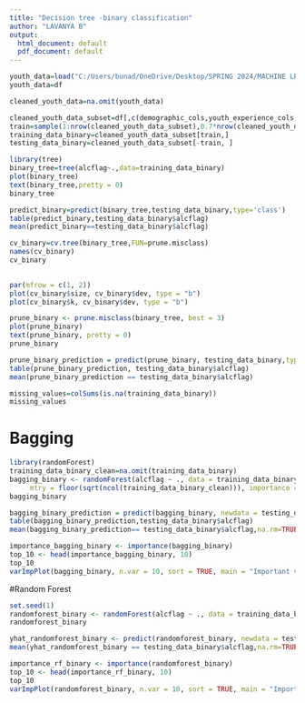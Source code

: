 ---
title: "Decision tree -binary classification"
author: "LAVANYA B"
output:
  html_document: default
  pdf_document: default
---

```{r}
youth_data=load("C:/Users/bunad/OneDrive/Desktop/SPRING 2024/MACHINE LEARNING 2/youth_data.Rdata")
youth_data=df
```


```{r}
cleaned_youth_data=na.omit(youth_data)

```

```{r}
cleaned_youth_data_subset=df[,c(demographic_cols,youth_experience_cols,'alcflag')]
train=sample(1:nrow(cleaned_youth_data_subset),0.7*nrow(cleaned_youth_data_subset))
training_data_binary=cleaned_youth_data_subset[train,]
testing_data_binary=cleaned_youth_data_subset[-train, ]
```

```{r}
library(tree)
binary_tree=tree(alcflag~.,data=training_data_binary)
plot(binary_tree)
text(binary_tree,pretty = 0)
binary_tree

```

```{r}
predict_binary=predict(binary_tree,testing_data_binary,type='class')
table(predict_binary,testing_data_binary$alcflag)
mean(predict_binary==testing_data_binary$alcflag)
```

```{r}
cv_binary=cv.tree(binary_tree,FUN=prune.misclass)
names(cv_binary)
cv_binary
                  
```
```{r}
par(mfrow = c(1, 2))
plot(cv_binary$size, cv_binary$dev, type = "b")
plot(cv_binary$k, cv_binary$dev, type = "b")

```

```{r}
prune_binary <- prune.misclass(binary_tree, best = 3)
plot(prune_binary)
text(prune_binary, pretty = 0)
prune_binary
```

```{r}
prune_binary_prediction = predict(prune_binary, testing_data_binary,type = "class")
table(prune_binary_prediction, testing_data_binary$alcflag)
mean(prune_binary_prediction == testing_data_binary$alcflag)

```
```{r}
missing_values=colSums(is.na(training_data_binary))
missing_values
```


# Bagging

```{r}
library(randomForest)
training_data_binary_clean=na.omit(training_data_binary)
bagging_binary <- randomForest(alcflag ~ ., data = training_data_binary_clean,
     mtry = floor(sqrt(ncol(training_data_binary_clean))), importance = TRUE)
bagging_binary

```

```{r}
bagging_binary_prediction = predict(bagging_binary, newdata = testing_data_binary, type = "class")
table(bagging_binary_prediction,testing_data_binary$alcflag)
mean(bagging_binary_prediction== testing_data_binary$alcflag,na.rm=TRUE)
```

```{r}
importance_bagging_binary <- importance(bagging_binary)
top_10 <- head(importance_bagging_binary, 10)
top_10
varImpPlot(bagging_binary, n.var = 10, sort = TRUE, main = "Important variables of binary classification(Top 10)")

```


#Random Forest

```{r}
set.seed(1)
randomforest_binary <- randomForest(alcflag ~ ., data = training_data_binary_clean, mtry = sqrt(ncol(training_data_binary_clean)), ntree = 500, importance = TRUE)
randomforest_binary

```

```{r}
yhat_randomforest_binary <- predict(randomforest_binary, newdata = testing_data_binary,type='class')
mean(yhat_randomforest_binary == testing_data_binary$alcflag,na.rm=TRUE)
```

```{r}
importance_rf_binary <- importance(randomforest_binary)
top_10 <- head(importance_rf_binary, 10)
top_10
varImpPlot(randomforest_binary, n.var = 10, sort = TRUE, main = "Important variables of binary classification(Top 10)")

```




